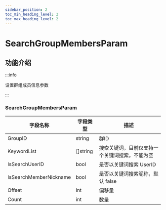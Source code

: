 ```yaml
---
sidebar_position: 2
toc_min_heading_level: 2
toc_max_heading_level: 2
---
```


# SearchGroupMembersParam

## 功能介绍

:::info

设置群组成员信息参数

:::
### SearchGroupMembersParam

| 字段名称                 | 字段类型  | 描述                                      |
| ----------------------  | ---------| ----------------------------------------- |
| GroupID                 | string   |  群ID                                |
| KeywordList             | []string |  搜索关键词，目前仅支持一个关键词搜索，不能为空                  |
| IsSearchUserID          | bool     |  是否以关键词搜索 UserID                               |
| IsSearchMemberNickname  | bool     |  是否以关键词搜索昵称，默认 false	                               |
|  Offset     | int      |  偏移量            |
| Count        | int      |  数量            |
